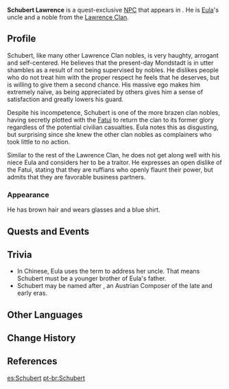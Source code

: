 {{Character Infobox
|image            = NPC Schubert.png
|type             = Quest NPC
|realname         = Schubert Lawrence
|region           = Mondstadt
|location         = Mondstadt
|affiliation      = Lawrence Clan
|voiceEN          = [[imdb:nm4316518|River Vitae]]<ref>Twitter: [https://twitter.com/rivervitae/status/1576626681002893313 EN VA Self Announcement]</ref>
|voiceJP          = [http://amuleto.jp/talents/takanakahiroyuki.html Takanaka Hiroyuki ({{ja|高仲祐之}})]<ref>Amuleto: [http://amuleto.jp/talents/takanakahiroyuki.html JP VA's Profile]</ref>
|ancestry         = Lawrence Clan
|relative         = Eula
|relativeNote     = niece
|relative2        = Lessig
}}
'''Schubert Lawrence''' is a quest-exclusive [[NPC]] that appears in {{Quest|The Spindrift Shall Never Return to the Sea}}. He is [[Eula]]'s uncle and a noble from the [[Lawrence Clan]].
<!--
==Location==
<gallery>
NPC Location Schubert.png|Schubert's location
NPC Location Schubert Context.png|Additional context
</gallery>
-->
==Profile==
Schubert, like many other Lawrence Clan nobles, is very haughty, arrogant and self-centered. He believes that the present-day Mondstadt is in utter shambles as a result of not being supervised by nobles. He dislikes people who do not treat him with the proper respect he feels that he deserves, but is willing to give them a second chance. His massive ego makes him extremely naïve, as being appreciated by others gives him a sense of satisfaction and greatly lowers his guard.

Despite his incompetence, Schubert is one of the more brazen clan nobles, having secretly plotted with the [[Fatui]] to return the clan to its former glory regardless of the potential civilian casualties. Eula notes this as disgusting, but surprising since she knew the other clan nobles as complainers who took little to no action.

Similar to the rest of the Lawrence Clan, he does not get along well with his niece Eula and considers her to be a traitor. He expresses an open dislike of the Fatui, stating that they are ruffians who openly flaunt their power, but admits that they are favorable business partners.

===Appearance===
He has brown hair and wears glasses and a blue shirt.

==Quests and Events==
{{Quests and Events}}

==Trivia==
*In Chinese, Eula uses the term {{zh|叔父|rm=shū fù}} to address her uncle. That means Schubert must be a younger brother of Eula's father.
*Schubert may be named after {{W|Franz Schubert}}, an Austrian Composer of the late {{W|Classical period (music)|Classical}} and early {{W|Romantic music|Romantic}} eras.

==Other Languages==
{{Other Languages
|default_hidden = 1
|en      = Schubert
|zhs     = 舒伯特
|zhs_rm  = Shūbótè
|zht     = 舒伯特
|zht_rm  = Shūbótè
|ja      = シューベルト
|ja_rm   = Shuuberuto
|ko      = 슈베르트
|es      = Schubert
|fr      = Schubert
|ru      = Шуберт
|th      = Schubert
|vi      = Schubert
|de      = Schubert
|id      = Schubert
|pt      = Schubert
|tr      = Schubert
|it      = Schubert
}}

==Change History==
{{Change History|1.5}}

==References==
{{Reflist}}

[[es:Schubert]]
[[pt-br:Schubert]]